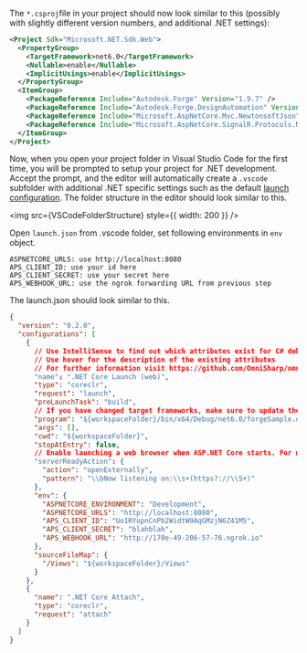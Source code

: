 
The `*.csproj`file in your project should now look similar to this (possibly with slightly different version numbers, and additional .NET settings):

```xml
<Project Sdk="Microsoft.NET.Sdk.Web">
  <PropertyGroup>
    <TargetFramework>net6.0</TargetFramework>
    <Nullable>enable</Nullable>
    <ImplicitUsings>enable</ImplicitUsings>
  </PropertyGroup>
  <ItemGroup>
    <PackageReference Include="Autodesk.Forge" Version="1.9.7" />
    <PackageReference Include="Autodesk.Forge.DesignAutomation" Version="5.1.0" />
    <PackageReference Include="Microsoft.AspNetCore.Mvc.NewtonsoftJson" Version="6.0.11" />
    <PackageReference Include="Microsoft.AspNetCore.SignalR.Protocols.NewtonsoftJson" Version="6.0.11" />
  </ItemGroup>
</Project>
```

Now, when you open your project folder in Visual Studio Code for the first time, you will be prompted to setup your project for .NET development. Accept the prompt, and the editor will automatically create a `.vscode` subfolder with additional .NET specific settings such as the default [launch configuration](https://code.visualstudio.com/docs/editor/debugging#_launch-configurations).
The folder structure in the editor should look similar to this.

<img src={VSCodeFolderStructure} style={{ width: 200 }} />

Open `launch.json` from .vscode folder, set following environments in `env` object.

```batch
ASPNETCORE_URLS: use http://localhost:8080
APS_CLIENT_ID: use your id here
APS_CLIENT_SECRET: use your secret here
APS_WEBHOOK_URL: use the ngrok forwarding URL from previous step
```

The launch.json should look similar to this.

```json title=launch.json
{
  "version": "0.2.0",
  "configurations": [
    {
      // Use IntelliSense to find out which attributes exist for C# debugging
      // Use hover for the description of the existing attributes
      // For further information visit https://github.com/OmniSharp/omnisharp-vscode/blob/master/debugger-launchjson.md
      "name": ".NET Core Launch (web)",
      "type": "coreclr",
      "request": "launch",
      "preLaunchTask": "build",
      // If you have changed target frameworks, make sure to update the program path.
      "program": "${workspaceFolder}/bin/x64/Debug/net6.0/forgeSample.dll",
      "args": [],
      "cwd": "${workspaceFolder}",
      "stopAtEntry": false,
      // Enable launching a web browser when ASP.NET Core starts. For more information: https://aka.ms/VSCode-CS-LaunchJson-WebBrowser
      "serverReadyAction": {
        "action": "openExternally",
        "pattern": "\\bNow listening on:\\s+(https?://\\S+)"
      },
      "env": {
        "ASPNETCORE_ENVIRONMENT": "Development",
        "ASPNETCORE_URLS": "http://localhost:8080",
        "APS_CLIENT_ID": "Uo1RYupnCnPb2WidtW9AqGMzjN6Z41M5",
        "APS_CLIENT_SECRET": "blahblah",
        "APS_WEBHOOK_URL": "http://170e-49-206-57-76.ngrok.io"
      },
      "sourceFileMap": {
        "/Views": "${workspaceFolder}/Views"
      }
    },
    {
      "name": ".NET Core Attach",
      "type": "coreclr",
      "request": "attach"
    }
  ]
}
```
